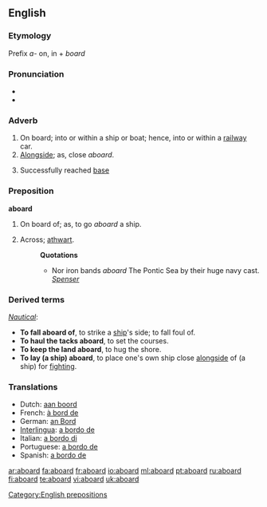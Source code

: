 ==English==

===Etymology===
Prefix ''a-'' on, in + ''board''

===Pronunciation===
*{{IPA| [ə'bɔ:rd]}}
*{{audio|en-us-aboard.ogg|Audio (US)}}

===Adverb===
{{en-adv|-}}

# On board; into or within a ship or boat; hence, into or within a [[railway]] car.
# [[Alongside]]; as, close ''aboard''.
# {{baseball}} Successfully reached [[base]]

===Preposition===
'''aboard'''

# On board of; as, to go ''aboard'' a ship.
# {{obsolete}} Across; [[athwart]].
#:'''Quotations'''
#:*Nor iron bands ''aboard'' The Pontic Sea by their huge navy cast. ''[[Spenser]]''

===Derived terms===
''[[Nautical]]'':
*'''To fall aboard of''', to strike a [[ship]]'s side; to fall foul of.
*'''To haul the tacks aboard''', to set the courses.
*'''To keep the land aboard''', to hug the shore.
*'''To lay (a ship) aboard''', to place one's own ship close [[alongside]] of (a ship) for [[fighting]].

===Translations===
*Dutch: [[aan boord]]
*French: [[à bord de]]
*German: [[an Bord]]
*[[Interlingua]]: [[a bordo de]]
*Italian: [[a bordo di]]
*Portuguese: [[a bordo de]]
*Spanish: [[a bordo de]]

[[Category:English prepositions]]

[[ar:aboard]]
[[fa:aboard]]
[[fr:aboard]]
[[io:aboard]]
[[ml:aboard]]
[[pt:aboard]]
[[ru:aboard]]
[[fi:aboard]]
[[te:aboard]]
[[vi:aboard]]
[[uk:aboard]]